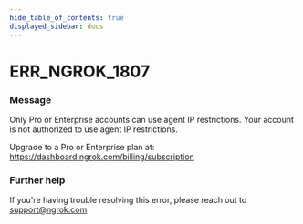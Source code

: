 ```yaml
---
hide_table_of_contents: true
displayed_sidebar: docs
---
```



# ERR_NGROK_1807

### Message

Only Pro or Enterprise accounts can use agent IP restrictions.
Your account is not authorized to use agent IP restrictions.

Upgrade to a Pro or Enterprise plan at: https://dashboard.ngrok.com/billing/subscription

<ErrorDetails error="err_ngrok_1807" />

### Further help

If you're having trouble resolving this error, please reach out to [support@ngrok.com](mailto:support@ngrok.com?subject=Help%20with%20ERR_NGROK_1807)

